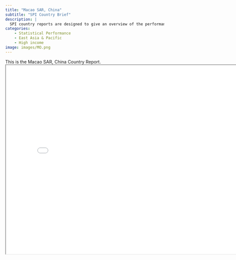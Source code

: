 ```yaml
---
title: "Macao SAR, China"
subtitle: "SPI Country Brief"
description: |
  SPI country reports are designed to give an overview of the performance of Macao SAR, China.
categories:
    - Statistical Performance
    - East Asia & Pacific
    - High income
image: images/MO.png
---
```


This is the Macao SAR, China Country Report.
<iframe src="charts/Macao SAR, China_chart.html" width="800" height="600"></iframe>

